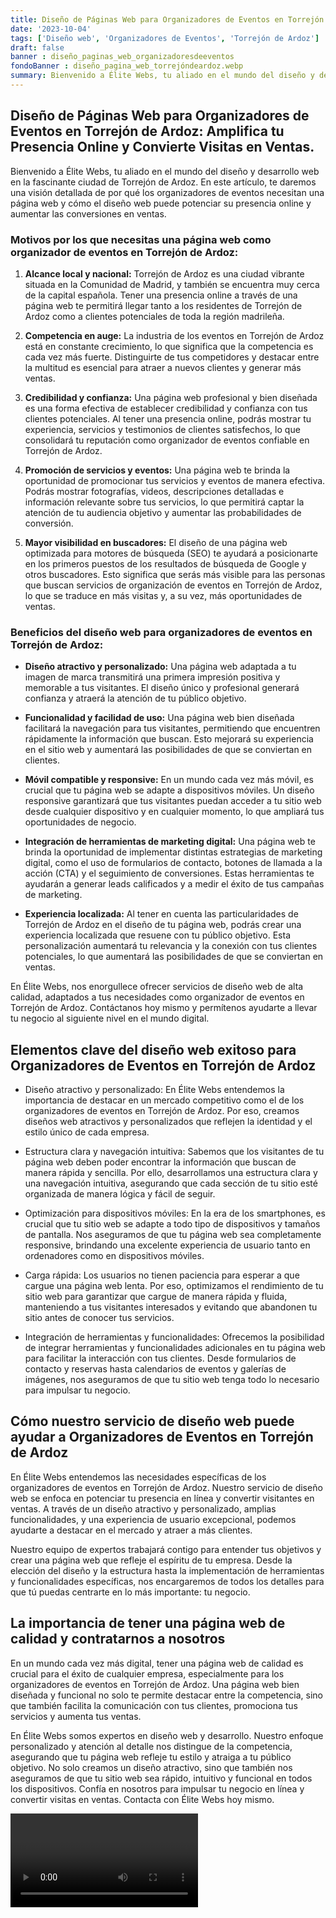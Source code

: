 ```yaml
---
title: Diseño de Páginas Web para Organizadores de Eventos en Torrejón de Ardoz
date: '2023-10-04'
tags: ['Diseño web', 'Organizadores de Eventos', 'Torrejón de Ardoz']
draft: false
banner : diseño_paginas_web_organizadoresdeeventos
fondoBanner : diseño_pagina_web_torrejóndeardoz.webp
summary: Bienvenido a Élite Webs, tu aliado en el mundo del diseño y desarrollo web en la fascinante ciudad de Torrejón de Ardoz. En este artículo, te daremos una visión detallada de por qué los organizadores de eventos necesitan una página web y cómo el diseño web puede potenciar su presencia online y aumentar las conversiones en ventas.
---
```


## Diseño de Páginas Web para Organizadores de Eventos en Torrejón de Ardoz: Amplifica tu Presencia Online y Convierte Visitas en Ventas.

Bienvenido a Élite Webs, tu aliado en el mundo del diseño y desarrollo web en la fascinante ciudad de Torrejón de Ardoz. En este artículo, te daremos una visión detallada de por qué los organizadores de eventos necesitan una página web y cómo el diseño web puede potenciar su presencia online y aumentar las conversiones en ventas.

### Motivos por los que necesitas una página web como organizador de eventos en Torrejón de Ardoz:

1. **Alcance local y nacional:** Torrejón de Ardoz es una ciudad vibrante situada en la Comunidad de Madrid, y también se encuentra muy cerca de la capital española. Tener una presencia online a través de una página web te permitirá llegar tanto a los residentes de Torrejón de Ardoz como a clientes potenciales de toda la región madrileña.

2. **Competencia en auge:** La industria de los eventos en Torrejón de Ardoz está en constante crecimiento, lo que significa que la competencia es cada vez más fuerte. Distinguirte de tus competidores y destacar entre la multitud es esencial para atraer a nuevos clientes y generar más ventas.

3. **Credibilidad y confianza:** Una página web profesional y bien diseñada es una forma efectiva de establecer credibilidad y confianza con tus clientes potenciales. Al tener una presencia online, podrás mostrar tu experiencia, servicios y testimonios de clientes satisfechos, lo que consolidará tu reputación como organizador de eventos confiable en Torrejón de Ardoz.

4. **Promoción de servicios y eventos:** Una página web te brinda la oportunidad de promocionar tus servicios y eventos de manera efectiva. Podrás mostrar fotografías, videos, descripciones detalladas e información relevante sobre tus servicios, lo que permitirá captar la atención de tu audiencia objetivo y aumentar las probabilidades de conversión.

5. **Mayor visibilidad en buscadores:** El diseño de una página web optimizada para motores de búsqueda (SEO) te ayudará a posicionarte en los primeros puestos de los resultados de búsqueda de Google y otros buscadores. Esto significa que serás más visible para las personas que buscan servicios de organización de eventos en Torrejón de Ardoz, lo que se traduce en más visitas y, a su vez, más oportunidades de ventas.

### Beneficios del diseño web para organizadores de eventos en Torrejón de Ardoz:

- **Diseño atractivo y personalizado:** Una página web adaptada a tu imagen de marca transmitirá una primera impresión positiva y memorable a tus visitantes. El diseño único y profesional generará confianza y atraerá la atención de tu público objetivo.

- **Funcionalidad y facilidad de uso:** Una página web bien diseñada facilitará la navegación para tus visitantes, permitiendo que encuentren rápidamente la información que buscan. Esto mejorará su experiencia en el sitio web y aumentará las posibilidades de que se conviertan en clientes.

- **Móvil compatible y responsive:** En un mundo cada vez más móvil, es crucial que tu página web se adapte a dispositivos móviles. Un diseño responsive garantizará que tus visitantes puedan acceder a tu sitio web desde cualquier dispositivo y en cualquier momento, lo que ampliará tus oportunidades de negocio.

- **Integración de herramientas de marketing digital:** Una página web te brinda la oportunidad de implementar distintas estrategias de marketing digital, como el uso de formularios de contacto, botones de llamada a la acción (CTA) y el seguimiento de conversiones. Estas herramientas te ayudarán a generar leads calificados y a medir el éxito de tus campañas de marketing.

- **Experiencia localizada:** Al tener en cuenta las particularidades de Torrejón de Ardoz en el diseño de tu página web, podrás crear una experiencia localizada que resuene con tu público objetivo. Esta personalización aumentará tu relevancia y la conexión con tus clientes potenciales, lo que aumentará las posibilidades de que se conviertan en ventas.

En Élite Webs, nos enorgullece ofrecer servicios de diseño web de alta calidad, adaptados a tus necesidades como organizador de eventos en Torrejón de Ardoz. Contáctanos hoy mismo y permítenos ayudarte a llevar tu negocio al siguiente nivel en el mundo digital.

<GifSeo />

<Cta />

## Elementos clave del diseño web exitoso para Organizadores de Eventos en Torrejón de Ardoz

- Diseño atractivo y personalizado: En Élite Webs entendemos la importancia de destacar en un mercado competitivo como el de los organizadores de eventos en Torrejón de Ardoz. Por eso, creamos diseños web atractivos y personalizados que reflejen la identidad y el estilo único de cada empresa.

- Estructura clara y navegación intuitiva: Sabemos que los visitantes de tu página web deben poder encontrar la información que buscan de manera rápida y sencilla. Por ello, desarrollamos una estructura clara y una navegación intuitiva, asegurando que cada sección de tu sitio esté organizada de manera lógica y fácil de seguir.

- Optimización para dispositivos móviles: En la era de los smartphones, es crucial que tu sitio web se adapte a todo tipo de dispositivos y tamaños de pantalla. Nos aseguramos de que tu página web sea completamente responsive, brindando una excelente experiencia de usuario tanto en ordenadores como en dispositivos móviles.

- Carga rápida: Los usuarios no tienen paciencia para esperar a que cargue una página web lenta. Por eso, optimizamos el rendimiento de tu sitio web para garantizar que cargue de manera rápida y fluida, manteniendo a tus visitantes interesados y evitando que abandonen tu sitio antes de conocer tus servicios.

- Integración de herramientas y funcionalidades: Ofrecemos la posibilidad de integrar herramientas y funcionalidades adicionales en tu página web para facilitar la interacción con tus clientes. Desde formularios de contacto y reservas hasta calendarios de eventos y galerías de imágenes, nos aseguramos de que tu sitio web tenga todo lo necesario para impulsar tu negocio.

## Cómo nuestro servicio de diseño web puede ayudar a Organizadores de Eventos en Torrejón de Ardoz

En Élite Webs entendemos las necesidades específicas de los organizadores de eventos en Torrejón de Ardoz. Nuestro servicio de diseño web se enfoca en potenciar tu presencia en línea y convertir visitantes en ventas. A través de un diseño atractivo y personalizado, amplias funcionalidades, y una experiencia de usuario excepcional, podemos ayudarte a destacar en el mercado y atraer a más clientes.

Nuestro equipo de expertos trabajará contigo para entender tus objetivos y crear una página web que refleje el espíritu de tu empresa. Desde la elección del diseño y la estructura hasta la implementación de herramientas y funcionalidades específicas, nos encargaremos de todos los detalles para que tú puedas centrarte en lo más importante: tu negocio.

## La importancia de tener una página web de calidad y contratarnos a nosotros

En un mundo cada vez más digital, tener una página web de calidad es crucial para el éxito de cualquier empresa, especialmente para los organizadores de eventos en Torrejón de Ardoz. Una página web bien diseñada y funcional no solo te permite destacar entre la competencia, sino que también facilita la comunicación con tus clientes, promociona tus servicios y aumenta tus ventas.

En Élite Webs somos expertos en diseño web y desarrollo. Nuestro enfoque personalizado y atención al detalle nos distingue de la competencia, asegurando que tu página web refleje tu estilo y atraiga a tu público objetivo. No solo creamos un diseño atractivo, sino que también nos aseguramos de que tu sitio web sea rápido, intuitivo y funcional en todos los dispositivos. Confía en nosotros para impulsar tu negocio en línea y convertir visitas en ventas. Contacta con Élite Webs hoy mismo.

<Video />

<CtaBot job='Organizadores de Eventos' city='Torrejón de Ardoz'/>

<Gmaps query='Torrejón de Ardoz+españa+maps' />
